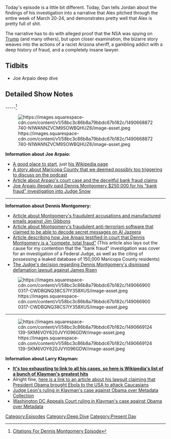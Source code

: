 {{DEFAULTSORT:
    #_EPISODE_0025:Dennis Montgomery Investigation
}}{{Episode
    | title             = Dennis Montgomery Investigation
    | caption           = Listen to this episode on [https://knowledgefight.libsyn.com/knowledge-fight-dennis-montgomery-investigation Libsyn] [https://open.spotify.com/episode/1WWbOGFM2Jk7Coig7UpYrw Spotify], Read the [[Transcript/25: Dennis Montgomery Investigation|Unofficial Transcript]]
    | episodeNumber     = 25
    | length            = 02:38:09
    | airDate           = March 28, 2017
    | coverageStartDate = March 20, 2017
    | coverageEndDate   = March 24, 2017
    | episodeType       = [[:Category:Deep Dive|Deep Dive]], [[:Category:Present Day|Present Day]]
    | appearance        = [[Dennis Montgomery]], [[Joe Arpaio]]
    | oocDrop           = Does anyone believe that Trump has fallen from 56 to 37 in the national poll?
    | previousEpisode   = [[24: March 23, 2017]]
    | nextEpisode       = [[26: March 30 (Special Report)]]
}}

{{Stub}}

Today's episode is a little bit different. Today, Dan tells Jordan about the findings of his investigation into a narrative that Alex pitched through the entire week of March 20-24, and demonstrates pretty well that Alex is pretty full of shit.

The narrative has to do with alleged proof that the NSA was spying on [[Trump]] (and many others), but upon closer examination, the bizarre story weaves into the actions of a racist Arizona sheriff, a gambling addict with a deep history of fraud, and a completely insane lawyer.

==Tidbits==

*Joe Arpaio deep dive

==Detailed Show Notes==

-----<ref>[https://knowledgefight.com/research/2017/3/27/citations-for-dennis-montgomery-episode Citations For Dennis Montgomery Episode]</ref>

[[File:https://images.squarespace-cdn.com/content/v1/58bc3c86b8a79bbdc67b182c/1490668872740-N1WANNZVCM9SOWBQHUZ6/image-asset.jpeg|thumb|none]]

'''Information about Joe Arpaio:'''

*[https://en.wikipedia.org/wiki/Maricopa_County_Sheriff%27s_Office_controversies#Joe_Arpaio A good place to start], just [https://en.wikipedia.org/wiki/Joe_Arpaio his Wikipedia page]
*[http://www.phoenixnewtimes.com/blogs/joe-arpaios-deputy-told-to-work-fraud-cases-instead-of-child-rape-crime-6500460#page-2 A story about Maricopa County that we deemed possibly too triggering to discuss on the podcast]
*[http://kjzz.org/content/200475/arpaio-claims-judge-was-victim-alleged-bank-fraud-scheme Article about Arpaio's court case and the deceitful bank fraud claims]
*[http://kjzz.org/content/196890/chief-deputy-sheriff%E2%80%99s-office-paid-250k-informant%E2%80%99s-secret-investigation Joe Arpaio illegally paid Dennis Montgomery $250,000 for his "bank fraud" investigation into Judge Snow]

-----

'''Information about Dennis Montgomery:'''

*[http://usatoday30.usatoday.com/news/nation/2008-11-03-nevada-governor_N.htm Article about Montgomery's fraudulent accusations and manufactured emails against Jim Gibbons]
*[http://www.theregister.co.uk/2009/12/24/cia_montgomery/ Article about Montgomery's fraudulent anti-terrorism software that claimed to be able to decode secret messages on Al Jazeera]
*[http://kjzz.org/content/200475/arpaio-claims-judge-was-victim-alleged-bank-fraud-scheme Article describing how Joe Arpaio testified in court that Dennis Montgomery is a "compete, total fraud"] (This article also lays out the cause for my contention that the "bank fraud" investigation was cover for an investigation of a Federal Judge, as well as the citing of possessing a leaked database of 150,000 Maricopa County residents)
*[https://casetext.com/case/montgomery-v-risen-4 The Judge's decision regarding Dennis Montgomery's dismissed defamation lawsuit against James Risen]

[[File:https://images.squarespace-cdn.com/content/v1/58bc3c86b8a79bbdc67b182c/1490669000317-CWDBQNQ38CS7IY358XUS/image-asset.jpeg|thumb|none]]

-----

[[File:https://images.squarespace-cdn.com/content/v1/58bc3c86b8a79bbdc67b182c/1490669124139-SKM6VOY620JVYI096GDW/image-asset.jpeg|thumb|none]]

'''Information about Larry Klayman:'''

*[https://en.wikipedia.org/wiki/Larry_Klayman '''It's too exhausting to link to all his cases, so here is Wikipedia's list of a bunch of Klayman's greatest hits''']
*Alright fine, [https://www.washingtonpost.com/news/the-fix/wp/2014/10/14/larry-klayman-is-suing-the-federal-government-because-of-ebola-yes-really/?utm_term=.5bde877f695c here is a link to an article about his lawsuit claiming that President Obama brought Ebola to the USA to attack Caucasians]
*[https://ecf.dcd.uscourts.gov/cgi-bin/show_public_doc?2013cv0851-48 Judge Leon's ruling in Klayman's case against Obama over Metadata Collection]
*[https://www.cadc.uscourts.gov/internet/opinions.nsf/ED64DC482F286F1785257EAF004F71E8/$file/14-5004-1570210.pdf Washington DC Appeals Court ruling in Klayman's case against Obama over Metadata]

[[Category:Episodes]]
[[Category:Deep Dive]]
[[Category:Present Day]]
